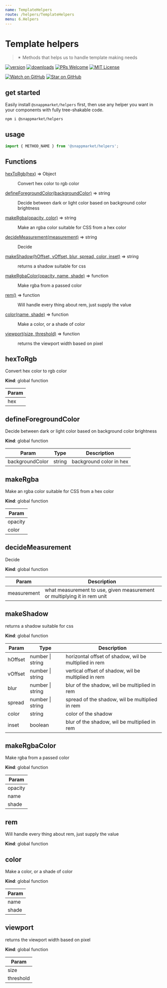 ```yaml
---
name: TemplateHelpers
route: /helpers/TemplateHelpers
menu: 6.Helpers
---
```



# Template helpers
> ✴ Methods that helps us to handle template making needs

[![version](https://img.shields.io/npm/v/@snappmarket/helpers.svg?style=flat-square)](https://www.npmjs.com/package/@snappmarket/helpers)
[![downloads](https://img.shields.io/npm/dm/@snappmarket/helpers.svg?style=flat-square)](https://www.npmtrends.com/@snappmarket/helpers)
[![PRs Welcome](https://img.shields.io/badge/PRs-welcome-brightgreen.svg?style=flat-square)](http://makeapullrequest.com)
[![MIT License](https://img.shields.io/npm/l/@snappmarket/helpers.svg?style=flat-square)](https://github.com/snappmarket/frontend-toolbox/blob/develop/packages/ui/index.mdx)

[![Watch on GitHub](https://img.shields.io/github/watchers/snappmarket/frontend-toolbox.svg?style=social)](https://github.com/snappmarket/frontend-toolbox/watchers)
[![Star on GitHub](https://img.shields.io/github/stars/snappmarket/frontend-toolbox.svg?style=social)](https://github.com/snappmarket/frontend-toolbox/stargazers)

## get started

Easily install `@snappmarket/helpers` first, then use any helper you want in your components with fully
tree-shakable code.

```bash
npm i @snappmarket/helpers
```

## usage
```javascript
import { METHOD_NAME } from '@snappmarket/helpers';
```

<!-- doc -->
## Functions

<dl>
<dt><a href="#hexToRgb">hexToRgb(hex)</a> ⇒ Object</dt>
<dd><p>Convert hex color to rgb color</p>
</dd>
<dt><a href="#defineForegroundColor">defineForegroundColor(backgroundColor)</a> ⇒ string</dt>
<dd><p>Decide between dark or light color based on background color brightness</p>
</dd>
<dt><a href="#makeRgba">makeRgba(opacity, color)</a> ⇒ string</dt>
<dd><p>Make an rgba color suitable for CSS from a hex color</p>
</dd>
<dt><a href="#decideMeasurement">decideMeasurement(measurement)</a> ⇒ string</dt>
<dd><p>Decide</p>
</dd>
<dt><a href="#makeShadow">makeShadow(hOffset, vOffset, blur, spread, color, inset)</a> ⇒ string</dt>
<dd><p>returns a shadow suitable for css</p>
</dd>
<dt><a href="#makeRgbaColor">makeRgbaColor(opacity, name, shade)</a> ⇒ function</dt>
<dd><p>Make rgba from a passed color</p>
</dd>
<dt><a href="#rem">rem()</a> ⇒ function</dt>
<dd><p>Will handle every thing about rem, just supply the value</p>
</dd>
<dt><a href="#color">color(name, shade)</a> ⇒ function</dt>
<dd><p>Make a color, or a shade of color</p>
</dd>
<dt><a href="#viewport">viewport(size, threshold)</a> ⇒ function</dt>
<dd><p>returns the viewport width based on pixel</p>
</dd>
</dl>

<a name="hexToRgb"></a>

## hexToRgb
Convert hex color to rgb color

**Kind**: global function

| Param |
| --- |
| hex |

<a name="defineForegroundColor"></a>

## defineForegroundColor
Decide between dark or light color based on background color brightness

**Kind**: global function

| Param | Type | Description |
| --- | --- | --- |
| backgroundColor | string | background color in hex |

<a name="makeRgba"></a>

## makeRgba
Make an rgba color suitable for CSS from a hex color

**Kind**: global function

| Param |
| --- |
| opacity |
| color |

<a name="decideMeasurement"></a>

## decideMeasurement
Decide

**Kind**: global function

| Param | Description |
| --- | --- |
| measurement | what measurement to use, given measurement or multiplying it in rem unit |

<a name="makeShadow"></a>

## makeShadow
returns a shadow suitable for css

**Kind**: global function

| Param | Type | Description |
| --- | --- | --- |
| hOffset | number \| string | horizontal offset of shadow, wil be multiplied in rem |
| vOffset | number \| string | vertical offset of shadow, wil be multiplied in rem |
| blur | number \| string | blur of the shadow, wil be multiplied in rem |
| spread | number \| string | spread of the shadow, wil be multiplied in rem |
| color | string | color of the shadow |
| inset | boolean | blur of the shadow, wil be multiplied in rem |

<a name="makeRgbaColor"></a>

## makeRgbaColor
Make rgba from a passed color

**Kind**: global function

| Param |
| --- |
| opacity |
| name |
| shade |

<a name="rem"></a>

## rem
Will handle every thing about rem, just supply the value

**Kind**: global function
<a name="color"></a>

## color
Make a color, or a shade of color

**Kind**: global function

| Param |
| --- |
| name |
| shade |

<a name="viewport"></a>

## viewport
returns the viewport width based on pixel

**Kind**: global function

| Param |
| --- |
| size |
| threshold |

